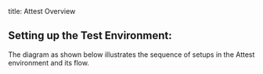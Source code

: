 
title: Attest Overview

 ## Setting up the Test Environment:
 The diagram as shown below illustrates the sequence of setups in the Attest environment and its flow.
